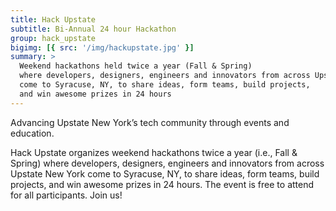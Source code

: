 ```yaml
---
title: Hack Upstate
subtitle: Bi-Annual 24 hour Hackathon
group: hack_upstate
bigimg: [{ src: '/img/hackupstate.jpg' }]
summary: >
  Weekend hackathons held twice a year (Fall & Spring)
  where developers, designers, engineers and innovators from across Upstate New York
  come to Syracuse, NY, to share ideas, form teams, build projects,
  and win awesome prizes in 24 hours
---
```


Advancing Upstate New York’s tech community through events and education.

Hack Upstate organizes weekend hackathons twice a year (i.e., Fall & Spring) where developers, designers, engineers and innovators from across Upstate New York come to Syracuse, NY, to share ideas, form teams, build projects, and win awesome prizes in 24 hours. The event is free to attend for all participants. Join us!
